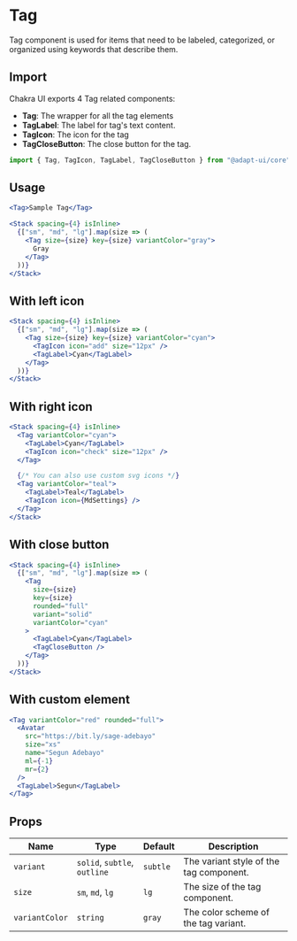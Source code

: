 # Tag

Tag component is used for items that need to be labeled, categorized, or
organized using keywords that describe them.

## Import

Chakra UI exports 4 Tag related components:

- **Tag**: The wrapper for all the tag elements
- **TagLabel**: The label for tag's text content.
- **TagIcon**: The icon for the tag
- **TagCloseButton**: The close button for the tag.

```js
import { Tag, TagIcon, TagLabel, TagCloseButton } from "@adapt-ui/core";
```

## Usage

```jsx
<Tag>Sample Tag</Tag>
```

```jsx
<Stack spacing={4} isInline>
  {["sm", "md", "lg"].map(size => (
    <Tag size={size} key={size} variantColor="gray">
      Gray
    </Tag>
  ))}
</Stack>
```

## With left icon

```jsx
<Stack spacing={4} isInline>
  {["sm", "md", "lg"].map(size => (
    <Tag size={size} key={size} variantColor="cyan">
      <TagIcon icon="add" size="12px" />
      <TagLabel>Cyan</TagLabel>
    </Tag>
  ))}
</Stack>
```

## With right icon

```jsx
<Stack spacing={4} isInline>
  <Tag variantColor="cyan">
    <TagLabel>Cyan</TagLabel>
    <TagIcon icon="check" size="12px" />
  </Tag>

  {/* You can also use custom svg icons */}
  <Tag variantColor="teal">
    <TagLabel>Teal</TagLabel>
    <TagIcon icon={MdSettings} />
  </Tag>
</Stack>
```

## With close button

```jsx
<Stack spacing={4} isInline>
  {["sm", "md", "lg"].map(size => (
    <Tag
      size={size}
      key={size}
      rounded="full"
      variant="solid"
      variantColor="cyan"
    >
      <TagLabel>Cyan</TagLabel>
      <TagCloseButton />
    </Tag>
  ))}
</Stack>
```

## With custom element

```jsx
<Tag variantColor="red" rounded="full">
  <Avatar
    src="https://bit.ly/sage-adebayo"
    size="xs"
    name="Segun Adebayo"
    ml={-1}
    mr={2}
  />
  <TagLabel>Segun</TagLabel>
</Tag>
```

## Props

| Name           | Type                         | Default  | Description                             |
| -------------- | ---------------------------- | -------- | --------------------------------------- |
| `variant`      | `solid`, `subtle`, `outline` | `subtle` | The variant style of the tag component. |
| `size`         | `sm`, `md`, `lg`             | `lg`     | The size of the tag component.          |
| `variantColor` | `string`                     | `gray`   | The color scheme of the tag variant.    |
